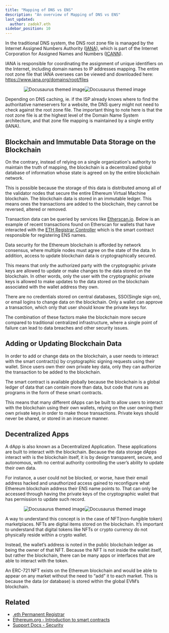 ```yaml
---
title: "Mapping of DNS vs ENS"
description: "An overview of Mapping of DNS vs ENS"
last_updated:
  author: zadok7.eth
sidebar_position: 10
---
```


In the traditional DNS system, the DNS root zone file is managed by the Internet Assigned Numbers Authority ([IANA](https://iana.org)), which is part of the Internet Corporation for Assigned Names and Numbers ([ICANN](https://icann.org)).

IANA is responsible for coordinating the assignment of unique identifiers on the Internet, including domain names to IP addresses mapping. The entire root zone file that IANA oversees can be viewed and downloaded here: https://www.iana.org/domains/root/files

<div align="center">

![Docusaurus themed image](/img/dnstoens/light-root-zone-file.png#gh-light-mode-only)![Docusaurus themed image](/img/dnstoens/root-zone-file.png#gh-dark-mode-only)

</div>

Depending on DNS caching, ie. if the ISP already knows where to find the authoritative nameservers for a website, the DNS query might not need to check against the root zone file. The important thing to note here is that the root zone file is at the highest level of the Domain Name System architecture, and that zone file mapping is maintained by a single entity (IANA).

## Blockchain and Immutable Data Storage on the Blockchain

On the contrary, instead of relying on a single organization's authority to maintain the truth of mapping, the blockchain is a decentralized global database of information whose state is agreed on by the entire blockchain network.

This is possible because the storage of this data is distributed among all of the validator nodes that secure the entire Ethereum Virtual Machine blockchain. The blockchain data is stored in an immutable ledger. This means ones the transactions are added to the blockchain, they cannot be reversed, altered or removed.

Transaction data can be queried by services like  [Etherscan.io](https://etherscan.io). Below is an example of recent transactions found on Etherscan for wallets that have interacted with the [ETH Registrar Controller](https://etherscan.io/txs?a=0x283af0b28c62c092c9727f1ee09c02ca627eb7f5) which is the smart contract responsible for registering ENS names.

<div align="center">
  <BrowserWindow url="https://etherscan.io" img="/img/dnstoens/etherscan-registrations.png"/>
</div>

Data security for the Ethereum blockchain is afforded by network consensus, where multiple nodes must agree on the state of the data. In addition, access to update blockchain data is cryptographically secured.

This means that only the authorized party with the cryptographic private keys are allowed to update or make changes to the data stored on the blockchain. In other words, only the user with the cryptographic private keys is allowed to make updates to the data stored on the blockchain associated with the wallet address they own.

There are no credentials stored on central databases, SSO(Single sign on), or email logins to change data on the blockchain. Only a wallet can approve a transaction, which only that user should know the private keys for.

The combination of these factors make the blockchain more secure compared to traditional centralized infrastructure, where a single point of failure can lead to data breaches and other security issues.

## Adding or Updating Blockchain Data

In order to add or change data on the blockchain, a user needs to interact with the smart contract(s) by cryptographic signing requests using their wallet. Since users own their own private key data, only they can authorize the transaction to be added to the blockchain.

The smart contract is available globally because the blockchain is a global ledger of data that can contain more than data, but code that runs as programs in the form of these smart contracts.

This means that many different dApps can be built to allow users to interact with the blockchain using their own wallets, relying on the user owning their own private keys in order to make those transactions. Private keys should never be shared, or stored in an insecure manner.

## Decentralized Apps

A dApp is also known as a Decentralized Application. These applications are built to interact with the blockchain. Because the data storage dApps interact with is the blockchain itself, it is by design transparent, secure, and autonomous, with no central authority controlling the user’s ability to update their own data.

For instance, a user could not be blocked, or worse, have their email address hacked and unauthorized access gained to reconfigure what Ethereum blockchain address their ENS name points to. That can only be accessed through having the private keys of the cryptographic wallet that has permission to update such record. 

<div align="center" style={{width:'800px',margin:'auto'}}>

![Docusaurus themed image](/img/dnstoens/light-dapp-design.png#gh-light-mode-only)![Docusaurus themed image](/img/dnstoens/dapp-design.png#gh-dark-mode-only)

</div>

A way to understand this concept is in the case of NFT(non-fungible token) marketplaces. NFTs are digital items stored on the blockchain. It’s important to understand that digital tokens like NFTs or crypto currency do not physically reside within a crypto wallet.

Instead, the wallet’s address is noted in the public blockchain ledger as being the owner of that NFT. Because the NFT is not inside the wallet itself, but rather the blockchain, there can be many apps or interfaces that are able to interact with the token.

An ERC-721 NFT exists on the Ethereum blockchain and would be able to appear on any market without the need to “add” it to each market. This is because the data (or database) is stored within the global EVM’s blockchain.

## Related

* [.eth Permanent Registrar](https://docs.ens.domains/contract-api-reference/.eth-permanent-registrar)
* [Ethereum.org - Introduction to smart contracts](https://ethereum.org/en/smart-contracts/)
* [Support Docs - Security](https://support.ens.domains/docs/faq/security)